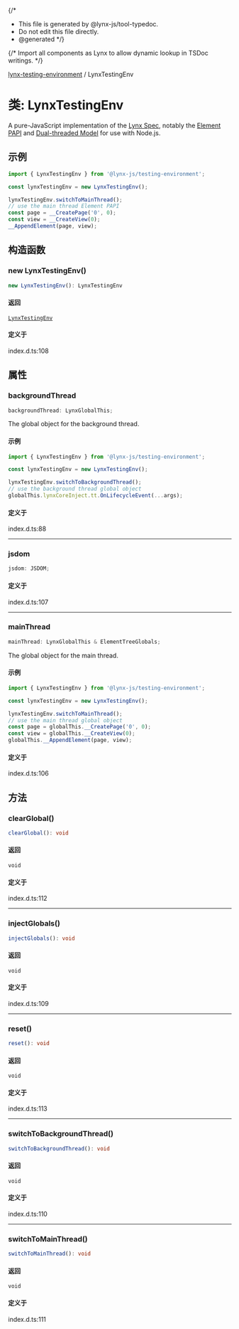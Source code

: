 {/*
* This file is generated by @lynx-js/tool-typedoc.
* Do not edit this file directly.
* @generated
*/}

{/* Import all components as Lynx to allow dynamic lookup in TSDoc writings. */}


[lynx-testing-environment](/api/lynx-testing-environment/index.mdx) / LynxTestingEnv

# 类: LynxTestingEnv

A pure-JavaScript implementation of the [Lynx Spec](https://lynxjs.org/guide/spec.html),
notably the [Element PAPI](https://lynxjs.org/api/engine/element-api) and [Dual-threaded Model](https://lynxjs.org/guide/spec#dual-threaded-model) for use with Node.js.

## 示例

```ts
import { LynxTestingEnv } from '@lynx-js/testing-environment';

const lynxTestingEnv = new LynxTestingEnv();

lynxTestingEnv.switchToMainThread();
// use the main thread Element PAPI
const page = __CreatePage('0', 0);
const view = __CreateView(0);
__AppendElement(page, view);

```

## 构造函数

### new LynxTestingEnv()

```ts
new LynxTestingEnv(): LynxTestingEnv
```

#### 返回

[`LynxTestingEnv`](/api/lynx-testing-environment/Class.LynxTestingEnv.mdx)

#### 定义于

index.d.ts:108

## 属性

### backgroundThread

```ts
backgroundThread: LynxGlobalThis;
```

The global object for the background thread.

#### 示例

```ts
import { LynxTestingEnv } from '@lynx-js/testing-environment';

const lynxTestingEnv = new LynxTestingEnv();

lynxTestingEnv.switchToBackgroundThread();
// use the background thread global object
globalThis.lynxCoreInject.tt.OnLifecycleEvent(...args);
```

#### 定义于

index.d.ts:88

***

### jsdom

```ts
jsdom: JSDOM;
```

#### 定义于

index.d.ts:107

***

### mainThread

```ts
mainThread: LynxGlobalThis & ElementTreeGlobals;
```

The global object for the main thread.

#### 示例

```ts
import { LynxTestingEnv } from '@lynx-js/testing-environment';

const lynxTestingEnv = new LynxTestingEnv();

lynxTestingEnv.switchToMainThread();
// use the main thread global object
const page = globalThis.__CreatePage('0', 0);
const view = globalThis.__CreateView(0);
globalThis.__AppendElement(page, view);
```

#### 定义于

index.d.ts:106

## 方法

### clearGlobal()

```ts
clearGlobal(): void
```

#### 返回

`void`

#### 定义于

index.d.ts:112

***

### injectGlobals()

```ts
injectGlobals(): void
```

#### 返回

`void`

#### 定义于

index.d.ts:109

***

### reset()

```ts
reset(): void
```

#### 返回

`void`

#### 定义于

index.d.ts:113

***

### switchToBackgroundThread()

```ts
switchToBackgroundThread(): void
```

#### 返回

`void`

#### 定义于

index.d.ts:110

***

### switchToMainThread()

```ts
switchToMainThread(): void
```

#### 返回

`void`

#### 定义于

index.d.ts:111
